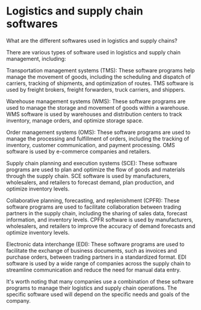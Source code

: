 # Logistics and supply chain softwares

What are the different softwares used in logistics and supply chains?

There are various types of software used in logistics and supply chain management, including:

Transportation management systems (TMS): These software programs help manage the movement of goods, including the scheduling and dispatch of carriers, tracking of shipments, and optimization of routes. TMS software is used by freight brokers, freight forwarders, truck carriers, and shippers.

Warehouse management systems (WMS): These software programs are used to manage the storage and movement of goods within a warehouse. WMS software is used by warehouses and distribution centers to track inventory, manage orders, and optimize storage space.

Order management systems (OMS): These software programs are used to manage the processing and fulfillment of orders, including the tracking of inventory, customer communication, and payment processing. OMS software is used by e-commerce companies and retailers.

Supply chain planning and execution systems (SCE): These software programs are used to plan and optimize the flow of goods and materials through the supply chain. SCE software is used by manufacturers, wholesalers, and retailers to forecast demand, plan production, and optimize inventory levels.

Collaborative planning, forecasting, and replenishment (CPFR): These software programs are used to facilitate collaboration between trading partners in the supply chain, including the sharing of sales data, forecast information, and inventory levels. CPFR software is used by manufacturers, wholesalers, and retailers to improve the accuracy of demand forecasts and optimize inventory levels.

Electronic data interchange (EDI): These software programs are used to facilitate the exchange of business documents, such as invoices and purchase orders, between trading partners in a standardized format. EDI software is used by a wide range of companies across the supply chain to streamline communication and reduce the need for manual data entry.

It's worth noting that many companies use a combination of these software programs to manage their logistics and supply chain operations. The specific software used will depend on the specific needs and goals of the company.
